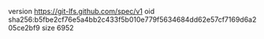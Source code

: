 version https://git-lfs.github.com/spec/v1
oid sha256:b5fbe2cf76e5a4bb2c433f5b010e779f5634684dd62e57cf7169d6a205ce2bf9
size 6952
